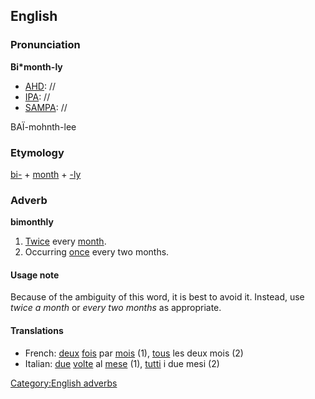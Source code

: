 ==English==
===Pronunciation===
'''Bi*month-ly'''
*[[AHD]]: //
*[[IPA]]: //
*[[SAMPA]]: //
BA&Iuml;-mohnth-lee

===Etymology===
[[bi-]] + [[month]] + [[-ly]]

===Adverb===
[[Category:English adverbs]]
'''bimonthly'''

#[[Twice]] every [[month]].
#Occurring [[once]] every two months.

====Usage note====
Because of the ambiguity of this word, it is best to avoid it.  Instead, use ''twice a month'' or ''every two months'' as appropriate.

====Translations====
*French: [[deux]] [[fois]] par [[mois]] (1), [[tous]] les deux mois (2)
*Italian: [[due]] [[volte]] al [[mese]] (1), [[tutti]] i due mesi (2)